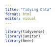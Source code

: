 ```yaml
---
title: "Tidying Data"
format: html
editor: visual
---
```


```r
library(tidyverse)
library(janitor)
library(here)
```

